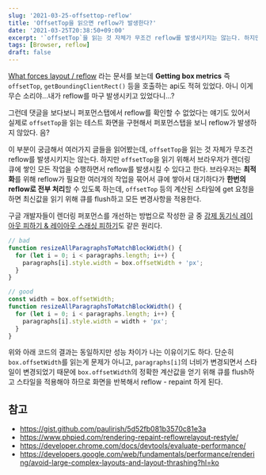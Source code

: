 ```yaml
---
slug: '2021-03-25-offsettop-reflow'
title: 'OffsetTop을 읽으면 reflow가 발생한다?'
date: '2021-03-25T20:38:50+09:00'
excerpt: '`offsetTop`을 읽는 것 자체가 무조건 reflow를 발생시키지는 않는다. 하지만 `offsetTop`을 읽기 위해서 브라우저가 렌더링 큐에 쌓인 모든 작업을 수행하면서 reflow를 발생시킬 수 있다.'
tags: [Browser, reflow]
draft: false
---
```


[What forces layout / reflow](https://gist.github.com/paulirish/5d52fb081b3570c81e3a) 라는 문서를 보는데 **Getting box metrics** 즉 `offsetTop`, `getBoundingClientRect()` 등을 호출하는 api도 적혀 있었다.
아니 이게 무슨 소리야...내가 reflow를 마구 발생시키고 있었다니...?

그런데 댓글을 보다보니 퍼포먼스탭에서 reflow를 확인할 수 없었다는 얘기도 있어서 실제로 `offsetTop`을 읽는 테스트 화면을 구현해서 퍼포먼스탭을 보니 reflow가 발생하지 않았다. 음?

이 부분이 궁금해서 여러가지 글들을 읽어봤는데, `offsetTop`을 읽는 것 자체가 무조건 reflow를 발생시키지는 않는다. 하지만 `offsetTop`을 읽기 위해서 브라우저가 렌더링 큐에 쌓인 모든 작업을 수행하면서 reflow를 발생시킬 수 있다고 한다.
브라우저는 **최적화**를 위해 reflow가 필요한 여러개의 작업을 묶어서 큐에 쌓아서 대기하다가 **한번의 reflow로 전부 처리**할 수 있도록 하는데, `offsetTop` 등의 계산된 스타일에 get 요청을 하면 최신값을 읽기 위해 큐를 flush하고 모든 변경사항을 적용한다.

구글 개발자들이 렌더링 퍼포먼스를 개선하는 방법으로 작성한 글 중 [강제 동기식 레이아웃 피하기 & 레이아웃 스래싱 피하기](https://developers.google.com/web/fundamentals/performance/rendering/avoid-large-complex-layouts-and-layout-thrashing?hl=ko)도 같은 원리다.

```js
// bad
function resizeAllParagraphsToMatchBlockWidth() {
  for (let i = 0; i < paragraphs.length; i++) {
    paragraphs[i].style.width = box.offsetWidth + 'px';
  }
}

// good
const width = box.offsetWidth;
function resizeAllParagraphsToMatchBlockWidth() {
  for (let i = 0; i < paragraphs.length; i++) {
    paragraphs[i].style.width = width + 'px';
  }
}
```

위와 아래 코드의 결과는 동일하지만 성능 차이가 나는 이유이기도 하다. 단순히 `box.offsetWidth`를 읽는게 문제가 아니고, `paragraphs[i]`의 너비가 변경되면서 스타일이 변경되었기 때문에 `box.offsetWidth`의 정확한 계산값을 얻기 위해 큐를 flush하고 스타일을 적용해야 하므로 화면을 반복해서 reflow - repaint 하게 된다.

## 참고

- https://gist.github.com/paulirish/5d52fb081b3570c81e3a
- https://www.phpied.com/rendering-repaint-reflowrelayout-restyle/
- https://developer.chrome.com/docs/devtools/evaluate-performance/
- https://developers.google.com/web/fundamentals/performance/rendering/avoid-large-complex-layouts-and-layout-thrashing?hl=ko
